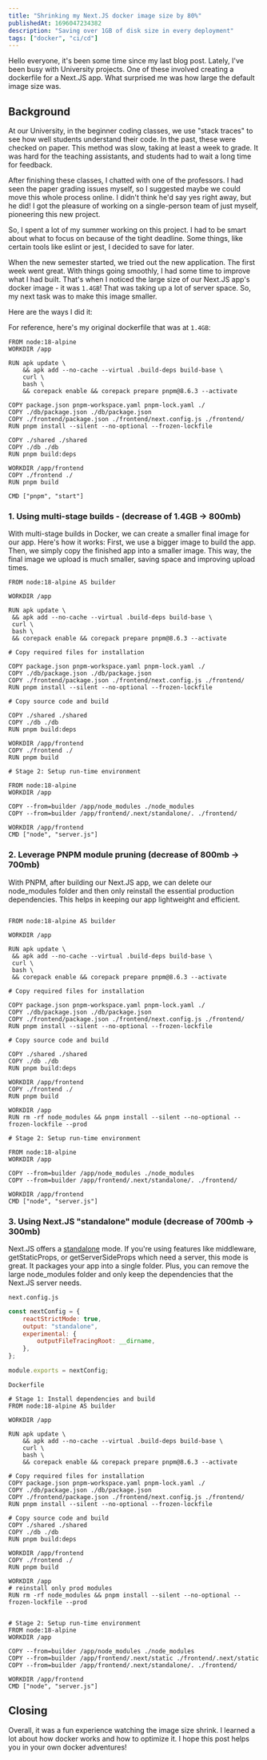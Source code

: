 ```yaml
---
title: "Shrinking my Next.JS docker image size by 80%"
publishedAt: 1696047234382
description: "Saving over 1GB of disk size in every deployment"
tags: ["docker", "ci/cd"]
---
```


Hello everyone, it's been some time since my last blog post. Lately, I've been busy with University projects. One of these involved creating a dockerfile for a Next.JS app. What surprised me was how large the default image size was.

## Background

At our University, in the beginner coding classes, we use "stack traces" to see how well students understand their code. In the past, these were checked on paper. This method was slow, taking at least a week to grade. It was hard for the teaching assistants, and students had to wait a long time for feedback.

After finishing these classes, I chatted with one of the professors. I had seen the paper grading issues myself, so I suggested maybe we could move this whole process online. I didn't think he'd say yes right away, but he did! I got the pleasure of working on a single-person team of just myself, pioneering this new project.

So, I spent a lot of my summer working on this project. I had to be smart about what to focus on because of the tight deadline. Some things, like certain tools like eslint or jest, I decided to save for later.

When the new semester started, we tried out the new application. The first week went great. With things going smoothly, I had some time to improve what I had built. That's when I noticed the large size of our Next.JS app's docker image - it was `1.4GB`! That was taking up a lot of server space. So, my next task was to make this image smaller.

Here are the ways I did it:

For reference, here's my original dockerfile that was at `1.4GB`:

```
FROM node:18-alpine
WORKDIR /app

RUN apk update \
    && apk add --no-cache --virtual .build-deps build-base \
    curl \
    bash \
    && corepack enable && corepack prepare pnpm@8.6.3 --activate

COPY package.json pnpm-workspace.yaml pnpm-lock.yaml ./
COPY ./db/package.json ./db/package.json
COPY ./frontend/package.json ./frontend/next.config.js ./frontend/
RUN pnpm install --silent --no-optional --frozen-lockfile

COPY ./shared ./shared
COPY ./db ./db
RUN pnpm build:deps

WORKDIR /app/frontend
COPY ./frontend ./
RUN pnpm build

CMD ["pnpm", "start"]
```

### 1. Using multi-stage builds - (decrease of 1.4GB -> 800mb)

With multi-stage builds in Docker, we can create a smaller final image for our app. Here's how it works: First, we use a bigger image to build the app. Then, we simply copy the finished app into a smaller image. This way, the final image we upload is much smaller, saving space and improving upload times.

```
FROM node:18-alpine AS builder

WORKDIR /app

RUN apk update \
 && apk add --no-cache --virtual .build-deps build-base \
 curl \
 bash \
 && corepack enable && corepack prepare pnpm@8.6.3 --activate

# Copy required files for installation

COPY package.json pnpm-workspace.yaml pnpm-lock.yaml ./
COPY ./db/package.json ./db/package.json
COPY ./frontend/package.json ./frontend/next.config.js ./frontend/
RUN pnpm install --silent --no-optional --frozen-lockfile

# Copy source code and build

COPY ./shared ./shared
COPY ./db ./db
RUN pnpm build:deps

WORKDIR /app/frontend
COPY ./frontend ./
RUN pnpm build

# Stage 2: Setup run-time environment

FROM node:18-alpine
WORKDIR /app

COPY --from=builder /app/node_modules ./node_modules
COPY --from=builder /app/frontend/.next/standalone/. ./frontend/

WORKDIR /app/frontend
CMD ["node", "server.js"]
```

### 2. Leverage PNPM module pruning (decrease of 800mb -> 700mb)

With PNPM, after building our Next.JS app, we can delete our node_modules folder and then only reinstall the essential production dependencies. This helps in keeping our app lightweight and efficient.

```

FROM node:18-alpine AS builder

WORKDIR /app

RUN apk update \
 && apk add --no-cache --virtual .build-deps build-base \
 curl \
 bash \
 && corepack enable && corepack prepare pnpm@8.6.3 --activate

# Copy required files for installation

COPY package.json pnpm-workspace.yaml pnpm-lock.yaml ./
COPY ./db/package.json ./db/package.json
COPY ./frontend/package.json ./frontend/next.config.js ./frontend/
RUN pnpm install --silent --no-optional --frozen-lockfile

# Copy source code and build

COPY ./shared ./shared
COPY ./db ./db
RUN pnpm build:deps

WORKDIR /app/frontend
COPY ./frontend ./
RUN pnpm build

WORKDIR /app
RUN rm -rf node_modules && pnpm install --silent --no-optional --frozen-lockfile --prod

# Stage 2: Setup run-time environment

FROM node:18-alpine
WORKDIR /app

COPY --from=builder /app/node_modules ./node_modules
COPY --from=builder /app/frontend/.next/standalone/. ./frontend/

WORKDIR /app/frontend
CMD ["node", "server.js"]

```

### 3. Using Next.JS "standalone" module (decrease of 700mb -> 300mb)

Next.JS offers a [standalone](https://nextjs.org/docs/pages/api-reference/next-config-js/output) mode. If you're using features like middleware, getStaticProps, or getServerSideProps which need a server, this mode is great. It packages your app into a single folder. Plus, you can remove the large node_modules folder and only keep the dependencies that the Next.JS server needs.

`next.config.js`

```js
const nextConfig = {
    reactStrictMode: true,
    output: "standalone",
    experimental: {
        outputFileTracingRoot: __dirname,
    },
};

module.exports = nextConfig;
```

`Dockerfile`

```
# Stage 1: Install dependencies and build
FROM node:18-alpine AS builder

WORKDIR /app

RUN apk update \
    && apk add --no-cache --virtual .build-deps build-base \
    curl \
    bash \
    && corepack enable && corepack prepare pnpm@8.6.3 --activate

# Copy required files for installation
COPY package.json pnpm-workspace.yaml pnpm-lock.yaml ./
COPY ./db/package.json ./db/package.json
COPY ./frontend/package.json ./frontend/next.config.js ./frontend/
RUN pnpm install --silent --no-optional --frozen-lockfile

# Copy source code and build
COPY ./shared ./shared
COPY ./db ./db
RUN pnpm build:deps

WORKDIR /app/frontend
COPY ./frontend ./
RUN pnpm build

WORKDIR /app
# reinstall only prod modules
RUN rm -rf node_modules && pnpm install --silent --no-optional --frozen-lockfile --prod


# Stage 2: Setup run-time environment
FROM node:18-alpine
WORKDIR /app

COPY --from=builder /app/node_modules ./node_modules
COPY --from=builder /app/frontend/.next/static ./frontend/.next/static
COPY --from=builder /app/frontend/.next/standalone/. ./frontend/

WORKDIR /app/frontend
CMD ["node", "server.js"]
```

## Closing

Overall, it was a fun experience watching the image size shrink. I learned a lot about how docker works and how to optimize it. I hope this post helps you in your own docker adventures!
